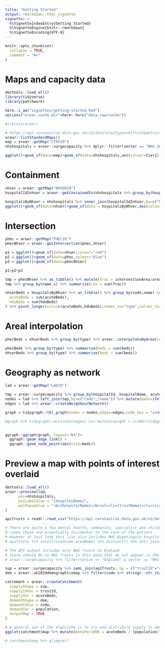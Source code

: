 ```yaml
---
title: "Getting Started"
output: rmarkdown::html_vignette
vignette: >
  %\VignetteIndexEntry{Getting Started}
  %\VignetteEngine{knitr::rmarkdown}
  %\VignetteEncoding{UTF-8}
---
```


```r
knitr::opts_chunk$set(
  collapse = TRUE,
  comment = "#>"
)
```

# Maps and capacity data

```r
devtools::load_all()
library(tidyverse)
library(patchwork)

here::i_am("vignettes/getting-started.Rmd")
options("arear.cache.dir"=here::here("data-raw/cache"))

#library(arear)
```

```r
# https://api.coronavirus.data.gov.uk/v2/data?areaType=nhsTrust&metric=newAdmissions&format=csv
arear::listStandardMaps()
map = arear::getMap("CTRY19")
nhshospitals = arear::surgecapacity %>% dplyr::filter(sector == "NHS Sector")

```

```r
ggplot()+geom_sf(data=map)+geom_sf(data=nhshospitals,aes(colour=tier1))
```


# Containment

```r
nhser = arear::getMap("NHSER20")
hospitalId2nhser = arear::getContainedIn(nhshospitals %>% group_by(hospitalId, hospitalName), nhser %>% group_by(code,name))

hospitalsByNhser = nhshospitals %>% inner_join(hospitalId2nhser,by=c("hospitalId","hospitalName"))
ggplot()+geom_sf(data=nhser)+geom_sf(data = hospitalsByNhser,aes(colour=name))
```

# Intersection

```r
phec = arear::getMap("PHEC16")
phecNhser = arear::getIntersection(phec,nhser)

p1 = ggplot()+geom_sf(data=nhser,colour="red")
p2 = ggplot()+geom_sf(data=phec,colour="blue")
p3 = ggplot()+geom_sf(data=phecNhser)

p1+p2+p3

tmp = phecNhser %>% as_tibble() %>% mutate(frac = intersectionArea/area.x)
tmp %>% group_by(name.x) %>% summarise(cov = sum(frac))

```


```r
nhserBeds = hospitalsByNhser %>% as_tibble() %>% group_by(code,name) %>% summarise(
  acuteBeds = sum(acuteBeds),
  hduBeds = sum(hduBeds)
) %>% pivot_longer(cols=c(acuteBeds,hduBeds),names_to="type",values_to="beds")

```

# Areal interpolation

```r

phecBeds = nhserBeds %>% group_by(type) %>% arear::interpolateByArea(inputShape = nhser,by="code", interpolateVar = beds, outputShape = phec %>% group_by(name,code))

phecBeds %>% group_by(type) %>% summarise(beds = sum(beds))
nhserBeds %>% group_by(type) %>% summarise(beds = sum(beds))

```

# Geography as network

```r
lad = arear::getMap("LAD19")

tmp = arear::surgecapacity %>% group_by(hospitalId, hospitalName, acuteBeds) %>% arear::getContainedIn(lad %>% group_by(code,name)) %>% group_by(code,name) %>% summarise(beds = sum(acuteBeds))
nodes = lad %>% left_join(tmp,by=c("code","name")) %>% mutate(beds=ifelse(is.na(beds),0,beds)) %>% ungroup()
edges = lad %>% arear::createNeighbourNetwork() 

graph = tidygraph::tbl_graph(nodes = nodes,edges=edges,node_key = "code")

#graph %>% tidygraph::activate(edges) %>% mutate(weight = 1+200/(tidygraph::.N()$beds[from]*tidygraph::.N()$beds[to]))

  
ggraph::ggraph(graph, layout="kk")+
  ggraph::geom_edge_link() + 
  ggraph::geom_node_point(aes(size=beds))


```

# Preview a map with points of interest overlaid

```r
devtools::load_all()
arear::preview(lad,
      poi=nhshospitals, 
      poiLabelGlue = "{hospitalName}",
      poiPopupGlue = "<b>{hospitalName}</b><ul><li>{trustName}</li><li>hdu: {hduBeds}</li><li>acute: {acuteBeds}</li></ul>"
)

```

```r


apiTrusts = readr::read_csv("https://api.coronavirus.data.gov.uk/v2/data?areaType=nhsTrust&metric=hospitalCases&format=csv&release=2021-03-01")

# There are quite a few mental health, community, specialist and children's trusts that we do not as yet have sensible capacity data for, and although they report COVID
# cases these are essentially incidental to the care of the patient.
# However at last look this list also includes NHS Nightingale hospitals which we have not included
# apiTrusts %>% select(areaCode,areaName) %>% distinct() %>% anti_join(arear::surgecapacity, by = c("areaCode"="trustId")) %>% View()

# The API output includes only NHS trusts in England
# there should be no NHS Trusts in this data that do not appear in the API.
# arear::surgecapacity %>% filter(nation == "England" & sector == "NHS Sector") %>% anti_join(apiTrusts, by = c("trustId"="areaCode")) %>% View()

sup = arear::surgecapacity %>% semi_join(apiTrusts, by = c("trustId"="areaCode"))
dem = arear::uk2019demographicsmap %>% filter(code %>% stringr::str_starts("E")) %>% left_join(arear::uk2019adultpopulation %>% select(-name,-codeType), by="code")

catchment = arear::createCatchment(
  supplyShape = sup, 
  supplyIdVar = trustId, 
  supplyVar = acuteBeds,
  demandShape = dem,
  demandIdVar = code, 
  demandVar = population,
  outputMap = TRUE
)

# A general aim of the algorithm is to try and distribute supply to demand as evenly as possible given geographical constraint.
ggplot(catchment$map %>% mutate(bedsPer100K = acuteBeds / (population/100000)))+geom_sf(mapping = aes(fill = bedsPer100K))

# catchment$map %>% glimpse()


```
